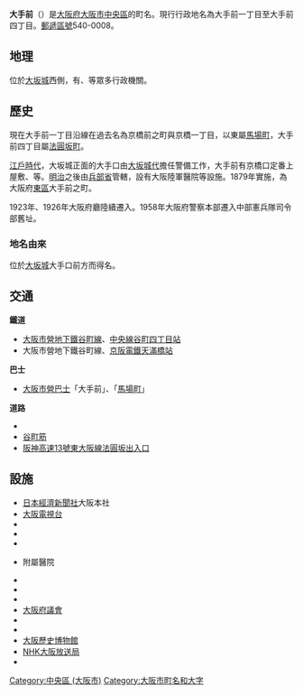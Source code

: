 {{Pathnav|日本|近畿地方|大阪府|大阪市|中央區 (大阪市)|frame=1}}
'''大手前'''（{{jpn|j=大手前|hg=おおてまえ}}）是[[大阪府|大阪府]][[大阪市|大阪市]][[中央區_(大阪市)|中央區]]的町名。現行行政地名為大手前一丁目至大手前四丁目。[[郵遞區號|郵遞區號]]540-0008。

==地理==
位於[[大坂城|大坂城]]西側，有{{link-ja|大阪府廳|大阪府庁}}、{{link-ja|大阪府警察本部|大阪府警察本部}}等眾多行政機關。

==歷史==
現在大手前一丁目{{link-ja|京街道 (大坂街道)|京街道 (大坂街道)|京街道}}沿線在過去名為京橋前之町與京橋一丁目，{{link-ja|上町筋上町筋}}以東屬[[馬場町_(大阪市)|馬場町]]，大手前四丁目屬[[法圓坂|法圓坂町]]。

[[江戶時代|江戶時代]]，大坂城正面的大手口由[[大坂城代|大坂城代]]擔任警備工作，大手前有京橋口定番上屋敷、{{link-ja|大坂町奉行|大坂町奉行|大坂東町奉行所}}等。[[明治|明治]]之後由[[兵部省|兵部省]]管轄，設有大阪陸軍醫院等設施。1879年實施{{link-ja|郡區町村編制法|郡区町村編制法}}，為大阪府[[東區_(大阪市)|東區]]大手前之町。

1923年{{link-ja|大阪府立大手前高等學校|大阪府立大手前高等学校|大阪府立大手前高等女學校}}、1926年大阪府廳陸續遷入。1958年大阪府警察本部遷入中部憲兵隊司令部舊址。

=== 地名由來 ===
位於[[大坂城|大坂城]]大手口前方而得名。

==交通==
'''鐵道'''
*[[大阪市營地下鐵|大阪市營地下鐵]][[大阪市營地下鐵谷町線|谷町線]]、[[大阪市營地下鐵中央線|中央線]][[谷町四丁目站|谷町四丁目站]]
*大阪市營地下鐵谷町線、[[京阪電氣鐵道|京阪電鐵]][[天滿橋站|天滿橋站]]
'''巴士'''
*[[大阪市營巴士|大阪市營巴士]]「大手前」、「[[馬場町_(大阪市)|馬場町]]」
'''道路'''
*{{link-ja|上町筋|上町筋}}
*[[谷町筋|谷町筋]]
*[[阪神高速13號東大阪線|阪神高速13號東大阪線]][[法圓坂出入口|法圓坂出入口]]

==設施==
*[[日本經濟新聞社|日本經濟新聞社]]大阪本社
*[[大阪電視台|大阪電視台]]
*{{link-ja|大阪府立男女共同參與、青少年中心|大阪府立男女共同参画・青少年センター}}
*{{link-ja|追手門學院大手前中學校、高等學校|追手門学院大手前中学校・高等学校}}
*{{link-ja|追手門學院小學校|追手門学院小学校}}
*{{link-ja|大阪齒科大學|大阪歯科大学}}附屬醫院
*{{link-ja|大手前醫院|大手前病院}}
*{{link-ja|大阪府立大手前高等學校|大阪府立大手前高等学校}}
*{{link-ja|大阪府廳舍|大阪府庁舎}}
*[[大阪府議會|大阪府議會]]
*{{link-ja|大阪府警察本部|大阪府警察本部}}
*{{link-ja|大阪府立現代美術中心|大阪府立現代美術センター}}
*[[大阪歷史博物館|大阪歷史博物館]]
*[[NHK大阪放送局|NHK大阪放送局]]
*{{link-ja|大阪家庭裁判所|大阪家庭裁判所}}


{{DEFAULTSORT:Otemae}}
[[Category:中央區_(大阪市)|Category:中央區 (大阪市)]]
[[Category:大阪市町名和大字|Category:大阪市町名和大字]]
{{大阪市之地域}}